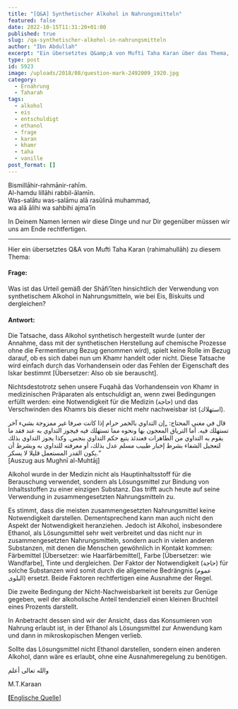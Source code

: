 ```yaml
---
title: "[Q&A] Synthetischer Alkohol in Nahrungsmitteln"
featured: false
date: 2022-10-15T11:31:20+01:00
published: true
slug: /qa-synthetischer-alkohol-in-nahrungsmitteln
author: "Ibn Abdullah"
excerpt: "Ein übersetztes Q&amp;A von Mufti Taha Karan über das Thema, wie man mit sehr geringen Mengen von Alkohol in Nahrungsmitteln umgehen soll."
type: post
id: 5923
image: /uploads/2018/08/question-mark-2492009_1920.jpg
category:
  - Ernährung
  - Taharah
tags:
  - alkohol
  - eis
  - entschuldigt
  - ethanol
  - frage
  - karan
  - khamr
  - taha
  - vanille
post_format: []
---
```


Bismillāhir-rahmānir-rahīm.  
Al-hamdu lillāhi rabbil-ālamīn.  
Was-salātu was-salāmu alā rasūlinā muhammad,  
wa alā ālihi wa sahbihi ajma’īn

In Deinem Namen lernen wir diese Dinge und nur Dir gegenüber müssen wir uns am Ende rechtfertigen.

---

Hier ein übersetztes Q&amp;A von Mufti Taha Karan (rahimahullāh) zu diesem Thema:

#### Frage:

Was ist das Urteil gemäß der Shāfi’īten hinsichtlich der Verwendung von synthetischem Alkohol in Nahrungsmitteln, wie bei Eis, Biskuits und dergleichen?

#### Antwort:

Die Tatsache, dass Alkohol synthetisch hergestellt wurde (unter der Annahme, dass mit der synthetischen Herstellung auf chemische Prozesse ohne die Fermentierung Bezug genommen wird), spielt keine Rolle im Bezug darauf, ob es sich dabei nun um Khamr handelt oder nicht. Diese Tatsache wird einfach durch das Vorhandensein oder das Fehlen der Eigenschaft des Iskar bestimmt \[Übersetzer: Also ob sie berauscht\].

Nichtsdestotrotz sehen unsere Fuqahā das Vorhandensein von Khamr in medizinischen Präparaten als entschuldigt an, wenn zwei Bedingungen erfüllt werden: eine Notwendigkeit für die Medizin (حاجة) und das Verschwinden des Khamrs bis dieser nicht mehr nachweisbar ist (استهلاك).

قال في مغني المحتاج: „إن التداوي بالخمر حرام إذا كانت صرفا غير ممزوجة بشيء آخر تستهلك فيه. أما الترياق المعجون بها ونحوه مما تستهلك فيه فيجوز التداوي به عند فقد ما يقوم به التداوي من الطاهرات فعندئذ يتبع حكم التداوي بنجس. وكذا يجوز التداوي بذلك لتعجيل الشفاء بشرط إخبار طبيب مسلم عدل بذلك، أو معرفته للتداوي به وبشرط أن يكون القدر المستعمل قليلا لا يسكر.“  
\[Auszug aus Mughnī al-Muhtāj\]

Alkohol wurde in der Medizin nicht als Hauptinhaltsstoff für die Berauschung verwendet, sondern als Lösungsmittel zur Bindung von Inhaltsstoffen zu einer einzigen Substanz. Das trifft auch heute auf seine Verwendung in zusammengesetzten Nahrungsmitteln zu.

Es stimmt, dass die meisten zusammengesetzten Nahrungsmittel keine Notwendigkeit darstellen. Dementsprechend kann man auch nicht den Aspekt der Notwendigkeit heranziehen. Jedoch ist Alkohol, insbesondere Ethanol, als Lösungsmittel sehr weit verbreitet und das nicht nur in zusammengesetzten Nahrungsmitteln, sondern auch in vielen anderen Substanzen, mit denen die Menschen gewöhnlich in Kontakt kommen: Färbemittel \[Übersetzer: wie Haarfärbemittel\], Farbe \[Übersetzer: wie Wandfarbe\], Tinte und dergleichen. Der Faktor der Notwendigkeit (حاجة) für solche Substanzen wird somit durch die allgemeine Bedrängnis (عموم البلوى) ersetzt. Beide Faktoren rechtfertigen eine Ausnahme der Regel.

Die zweite Bedingung der Nicht-Nachweisbarkeit ist bereits zur Genüge gegeben, weil der alkoholische Anteil tendenziell einen kleinen Bruchteil eines Prozents darstellt.

In Anbetracht dessen sind wir der Ansicht, dass das Konsumieren von Nahrung erlaubt ist, in der Ethanol als Lösungsmittel zur Anwendung kam und dann in mikroskopischen Mengen verlieb.

Sollte das Lösungsmittel nicht Ethanol darstellen, sondern einen anderen Alkohol, dann wäre es erlaubt, ohne eine Ausnahmeregelung zu benötigen.

والله تعالى أعلم

M.T.Karaan

**\[**[Englische Quelle](https://duai.org.za/fatawa_family)\]
